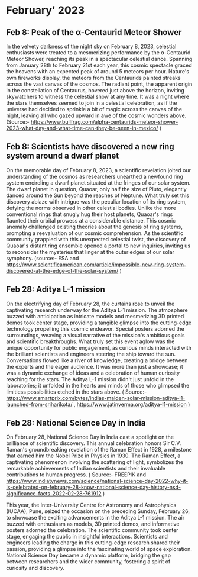# February' 2023

## Feb 8: Peak of the α-Centaurid Meteor Shower
In the velvety darkness of the night sky on February 8, 2023, celestial enthusiasts were treated to a mesmerizing performance by the α-Centaurid Meteor Shower, reaching its peak in a spectacular celestial dance. Spanning from January 28th to February 21st each year, this cosmic spectacle graced the heavens with an expected peak of around 5 meteors per hour. Nature's own fireworks display, the meteors from the Centaurids painted streaks across the vast canvas of the cosmos. The radiant point, the apparent origin in the constellation of Centaurus, hovered just above the horizon, inviting skywatchers to witness the celestial show at any time. It was a night where the stars themselves seemed to join in a celestial celebration, as if the universe had decided to sprinkle a bit of magic across the canvas of the night, leaving all who gazed upward in awe of the cosmic wonders above. (Source:- https://www.bullfrag.com/alpha-centaurids-meteor-shower-2023-what-day-and-what-time-can-they-be-seen-in-mexico/ )


## Feb 8: Scientists have discovered a new ring system around a dwarf planet
On the memorable day of February 8, 2023, a scientific revelation jolted our understanding of the cosmos as researchers unearthed a newfound ring system encircling a dwarf planet situated at the fringes of our solar system. The dwarf planet in question, Quaoar, only half the size of Pluto, elegantly danced around the Sun beyond the reaches of Neptune. What truly set this discovery ablaze with intrigue was the peculiar location of its ring system, defying the norms observed in other celestial bodies. Unlike the more conventional rings that snugly hug their host planets, Quaoar's rings flaunted their orbital prowess at a considerable distance. This cosmic anomaly challenged existing theories about the genesis of ring systems, prompting a reevaluation of our cosmic comprehension. As the scientific community grappled with this unexpected celestial twist, the discovery of Quaoar's distant ring ensemble opened a portal to new inquiries, inviting us to reconsider the mysteries that linger at the outer edges of our solar symphony. (source:- ESA and https://www.scientificamerican.com/article/impossible-new-ring-system-discovered-at-the-edge-of-the-solar-system/ )


## Feb 28: Aditya L-1 mission 
On the electrifying day of February 28, the curtains rose to unveil the captivating research underway for the Aditya L-1 mission. The atmosphere buzzed with anticipation as intricate models and mesmerizing 3D printed demos took center stage, providing a tangible glimpse into the cutting-edge technology propelling this cosmic endeavor. Special posters adorned the surroundings, weaving a visual narrative of the mission's ambitious goals and scientific breakthroughs. What truly set this event aglow was the unique opportunity for public engagement, as curious minds interacted with the brilliant scientists and engineers steering the ship toward the sun. Conversations flowed like a river of knowledge, creating a bridge between the experts and the eager audience. It was more than just a showcase; it was a dynamic exchange of ideas and a celebration of human curiosity reaching for the stars. The Aditya L-1 mission didn't just unfold in the laboratories; it unfolded in the hearts and minds of those who glimpsed the limitless possibilities etched in the stars above. ( Source:- https://www.smartprix.com/bytes/indias-maiden-solar-mission-aditya-l1-launched-from-sriharikota/ , https://www.jatinverma.org/aditya-l1-mission )


## Feb 28: National Science Day in India 
On February 28, National Science Day in India cast a spotlight on the brilliance of scientific discovery. This annual celebration honors Sir C.V. Raman's groundbreaking revelation of the Raman Effect in 1928, a milestone that earned him the Nobel Prize in Physics in 1930. The Raman Effect, a captivating phenomenon involving the scattering of light, symbolizes the remarkable achievements of Indian scientists and their invaluable contributions to human progress. ( Source:- FREEPIK and https://www.indiatvnews.com/science/national-science-day-2022-why-it-is-celebrated-on-february-28-know-national-science-day-history-nsd-significance-facts-2022-02-28-761912 )


This year, the Inter-University Centre for Astronomy and Astrophysics (IUCAA), Pune, seized the occasion on the preceding Sunday, February 26, to showcase the exciting advancements in the Aditya L-1 mission. The air buzzed with enthusiasm as models, 3D printed demos, and informative posters adorned the celebration. The scientific community took center stage, engaging the public in insightful interactions. Scientists and engineers leading the charge in this cutting-edge research shared their passion, providing a glimpse into the fascinating world of space exploration. National Science Day became a dynamic platform, bridging the gap between researchers and the wider community, fostering a spirit of curiosity and discovery.


